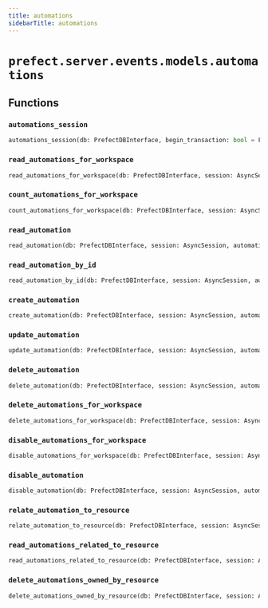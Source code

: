 ```yaml
---
title: automations
sidebarTitle: automations
---
```


# `prefect.server.events.models.automations`

## Functions

### `automations_session` <sup><a href="https://github.com/prefecthq/prefect/blob/main/src/prefect/server/events/models/automations.py#L35" target="_blank"><Icon icon="github" style="width: 14px; height: 14px;" /></a></sup>

```python
automations_session(db: PrefectDBInterface, begin_transaction: bool = False) -> AsyncGenerator[AsyncSession, None]
```

### `read_automations_for_workspace` <sup><a href="https://github.com/prefecthq/prefect/blob/main/src/prefect/server/events/models/automations.py#L43" target="_blank"><Icon icon="github" style="width: 14px; height: 14px;" /></a></sup>

```python
read_automations_for_workspace(db: PrefectDBInterface, session: AsyncSession, sort: AutomationSort = AutomationSort.NAME_ASC, limit: Optional[int] = None, offset: Optional[int] = None, automation_filter: Optional[filters.AutomationFilter] = None) -> Sequence[Automation]
```

### `count_automations_for_workspace` <sup><a href="https://github.com/prefecthq/prefect/blob/main/src/prefect/server/events/models/automations.py#L71" target="_blank"><Icon icon="github" style="width: 14px; height: 14px;" /></a></sup>

```python
count_automations_for_workspace(db: PrefectDBInterface, session: AsyncSession) -> int
```

### `read_automation` <sup><a href="https://github.com/prefecthq/prefect/blob/main/src/prefect/server/events/models/automations.py#L83" target="_blank"><Icon icon="github" style="width: 14px; height: 14px;" /></a></sup>

```python
read_automation(db: PrefectDBInterface, session: AsyncSession, automation_id: UUID) -> Optional[Automation]
```

### `read_automation_by_id` <sup><a href="https://github.com/prefecthq/prefect/blob/main/src/prefect/server/events/models/automations.py#L97" target="_blank"><Icon icon="github" style="width: 14px; height: 14px;" /></a></sup>

```python
read_automation_by_id(db: PrefectDBInterface, session: AsyncSession, automation_id: UUID) -> Optional[Automation]
```

### `create_automation` <sup><a href="https://github.com/prefecthq/prefect/blob/main/src/prefect/server/events/models/automations.py#L172" target="_blank"><Icon icon="github" style="width: 14px; height: 14px;" /></a></sup>

```python
create_automation(db: PrefectDBInterface, session: AsyncSession, automation: Automation) -> Automation
```

### `update_automation` <sup><a href="https://github.com/prefecthq/prefect/blob/main/src/prefect/server/events/models/automations.py#L187" target="_blank"><Icon icon="github" style="width: 14px; height: 14px;" /></a></sup>

```python
update_automation(db: PrefectDBInterface, session: AsyncSession, automation_update: Union[AutomationUpdate, AutomationPartialUpdate], automation_id: UUID) -> bool
```

### `delete_automation` <sup><a href="https://github.com/prefecthq/prefect/blob/main/src/prefect/server/events/models/automations.py#L231" target="_blank"><Icon icon="github" style="width: 14px; height: 14px;" /></a></sup>

```python
delete_automation(db: PrefectDBInterface, session: AsyncSession, automation_id: UUID) -> bool
```

### `delete_automations_for_workspace` <sup><a href="https://github.com/prefecthq/prefect/blob/main/src/prefect/server/events/models/automations.py#L252" target="_blank"><Icon icon="github" style="width: 14px; height: 14px;" /></a></sup>

```python
delete_automations_for_workspace(db: PrefectDBInterface, session: AsyncSession) -> bool
```

### `disable_automations_for_workspace` <sup><a href="https://github.com/prefecthq/prefect/blob/main/src/prefect/server/events/models/automations.py#L266" target="_blank"><Icon icon="github" style="width: 14px; height: 14px;" /></a></sup>

```python
disable_automations_for_workspace(db: PrefectDBInterface, session: AsyncSession) -> bool
```

### `disable_automation` <sup><a href="https://github.com/prefecthq/prefect/blob/main/src/prefect/server/events/models/automations.py#L278" target="_blank"><Icon icon="github" style="width: 14px; height: 14px;" /></a></sup>

```python
disable_automation(db: PrefectDBInterface, session: AsyncSession, automation_id: UUID) -> bool
```

### `relate_automation_to_resource` <sup><a href="https://github.com/prefecthq/prefect/blob/main/src/prefect/server/events/models/automations.py#L331" target="_blank"><Icon icon="github" style="width: 14px; height: 14px;" /></a></sup>

```python
relate_automation_to_resource(db: PrefectDBInterface, session: AsyncSession, automation_id: UUID, resource_id: str, owned_by_resource: bool) -> None
```

### `read_automations_related_to_resource` <sup><a href="https://github.com/prefecthq/prefect/blob/main/src/prefect/server/events/models/automations.py#L362" target="_blank"><Icon icon="github" style="width: 14px; height: 14px;" /></a></sup>

```python
read_automations_related_to_resource(db: PrefectDBInterface, session: AsyncSession, resource_id: str, owned_by_resource: Optional[bool] = None, automation_filter: Optional[filters.AutomationFilter] = None) -> Sequence[Automation]
```

### `delete_automations_owned_by_resource` <sup><a href="https://github.com/prefecthq/prefect/blob/main/src/prefect/server/events/models/automations.py#L393" target="_blank"><Icon icon="github" style="width: 14px; height: 14px;" /></a></sup>

```python
delete_automations_owned_by_resource(db: PrefectDBInterface, session: AsyncSession, resource_id: str, automation_filter: Optional[filters.AutomationFilter] = None) -> Sequence[UUID]
```
